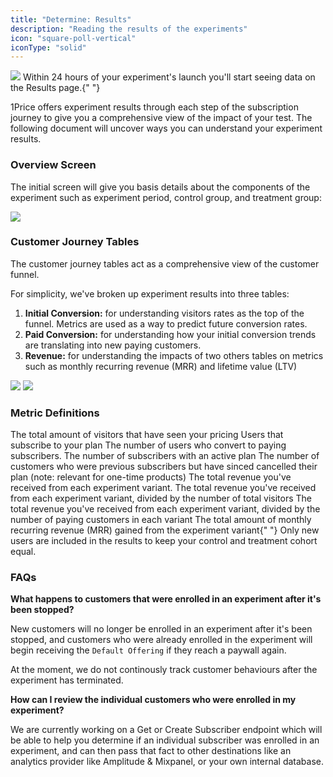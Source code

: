 ```yaml
---
title: "Determine: Results"
description: "Reading the results of the experiments"
icon: "square-poll-vertical"
iconType: "solid"
---
```


<Frame>
  <img src="/images/HeroResults.png" style={{ borderRadius: "0.5rem" }} />
</Frame>

<Note>
  Within 24 hours of your experiment's launch you'll start seeing data on the
  Results page.{" "}
</Note>

1Price offers experiment results through each step of the subscription journey to give you a comprehensive view of the impact of your test. The following document will uncover ways you can understand your experiment results.

### Overview Screen

The initial screen will give you basis details about the components of the experiment such as experiment period, control group, and treatment group:

<Frame>
  <img src="/images/Result1.png" style={{ borderRadius: "0.5rem" }} />
</Frame>

### Customer Journey Tables

The customer journey tables act as a comprehensive view of the customer funnel.

For simplicity, we've broken up experiment results into three tables:

1. **Initial Conversion:** for understanding visitors rates as the top of the funnel. Metrics are used as a way to predict future conversion rates.
2. **Paid Conversion:** for understanding how your initial conversion trends are translating into new paying customers.
3. **Revenue:** for understanding the impacts of two others tables on metrics such as monthly recurring revenue (MRR) and lifetime value (LTV)

<Frame>
  <img src="/images/Result2.png" style={{ borderRadius: "0.5rem" }} />
</Frame>

<Frame>
  <img src="/images/Result3.png" style={{ borderRadius: "0.5rem" }} />
</Frame>

### Metric Definitions

<ParamField path="Total Visitors">
  The total amount of visitors that have seen your pricing
</ParamField>
<ParamField path="Paid Customers">Users that subscribe to your plan</ParamField>
<ParamField path="Converted to Paying">
  The number of users who convert to paying subscribers.
</ParamField>
<ParamField path="Active Subscribers">
  The number of subscribers with an active plan
</ParamField>
<ParamField path="Churned Subscribers">
  The number of customers who were previous subscribers but have sinced
  cancelled their plan (note: relevant for one-time products)
</ParamField>
<ParamField path="Realized LTV (revenue)">
  The total revenue you've received from each experiment variant.
</ParamField>
<ParamField path="Realized LTV per visitor">
  The total revenue you've received from each experiment variant, divided by the
  number of total visitors
</ParamField>
<ParamField path="Realized LTV per paying customer">
  The total revenue you've received from each experiment variant, divided by the
  number of paying customers in each variant
</ParamField>
<ParamField path="Total MRR">
  The total amount of monthly recurring revenue (MRR) gained from the experiment
  variant{" "}
</ParamField>

<Note>
  Only new users are included in the results to keep your control and treatment
  cohort equal.
</Note>

### FAQs

**What happens to customers that were enrolled in an experiment after it's been stopped?**

New customers will no longer be enrolled in an experiment after it's been stopped, and customers who were already enrolled in the experiment will begin receiving the `Default Offering` if they reach a paywall again.

At the moment, we do not continously track customer behaviours after the experiment has terminated.

**How can I review the individual customers who were enrolled in my experiment?**

We are currently working on a Get or Create Subscriber endpoint which will be able to help you determine if an individual subscriber was enrolled in an experiment, and can then pass that fact to other destinations like an analytics provider like Amplitude & Mixpanel, or your own internal database.
